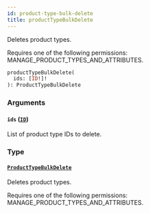 ```yaml
---
id: product-type-bulk-delete
title: productTypeBulkDelete
---
```



Deletes product types. 

Requires one of the following permissions: MANAGE_PRODUCT_TYPES_AND_ATTRIBUTES.

```graphql
productTypeBulkDelete(
  ids: [ID!]!
): ProductTypeBulkDelete
```


### Arguments

#### `ids` ([`ID`](../../../developer/api-reference/scalars/id))

List of product type IDs to delete.


### Type

#### [`ProductTypeBulkDelete`](../../../developer/api-reference/objects/product-type-bulk-delete) 

Deletes product types. 

Requires one of the following permissions: MANAGE_PRODUCT_TYPES_AND_ATTRIBUTES.





